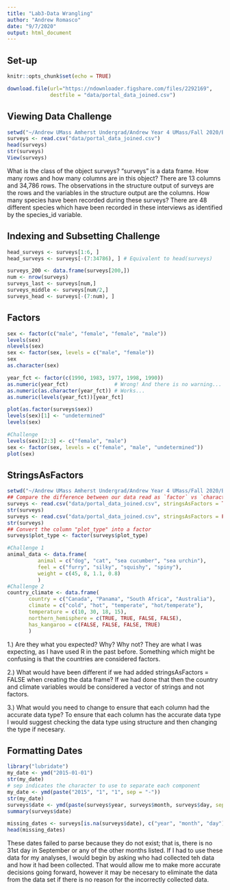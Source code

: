 ```yaml
---
title: "Lab3-Data Wrangling"
author: "Andrew Romasco"
date: "9/7/2020"
output: html_document
---
```


## Set-up

```r
knitr::opts_chunk$set(echo = TRUE)
```

```r
download.file(url="https://ndownloader.figshare.com/files/2292169",
              destfile = "data/portal_data_joined.csv")
```

## Viewing Data Challenge

```r
setwd("~/Andrew UMass Amherst Undergrad/Andrew Year 4 UMass/Fall 2020/Bio 597GE Genomics/genomics-course")
surveys <- read.csv("data/portal_data_joined.csv")
head(surveys)
str(surveys)
View(surveys)
```

What is the class of the object surveys?
  "surveys" is a data frame.
How many rows and how many columns are in this object?
  There are 13 columns and 34,786 rows. The observations in the structure output of surveys are the rows and the variables in the structure output are the columns.
How many species have been recorded during these surveys?
  There are 48 different species which have been recorded in these interviews as identified by the species_id variable.

## Indexing and Subsetting Challenge

```r
head_surveys <- surveys[1:6, ]
head_surveys <- surveys[-(7:34786), ] # Equivalent to head(surveys)

surveys_200 <- data.frame(surveys[200,])
num <- nrow(surveys)
surveys_last <- surveys[num,]
surveys_middle <- surveys[num/2,]
surveys_head <- surveys[-(7:num), ]
```

## Factors

```r
sex <- factor(c("male", "female", "female", "male"))
levels(sex)
nlevels(sex)
sex <- factor(sex, levels = c("male", "female"))
sex
as.character(sex)

year_fct <- factor(c(1990, 1983, 1977, 1998, 1990))
as.numeric(year_fct)               # Wrong! And there is no warning...
as.numeric(as.character(year_fct)) # Works...
as.numeric(levels(year_fct))[year_fct]

plot(as.factor(surveys$sex))
levels(sex)[1] <- "undetermined"
levels(sex)

#Challenge
levels(sex)[2:3] <- c("female", "male")
sex <- factor(sex, levels = c("female", "male", "undetermined"))
plot(sex)

```

## StringsAsFactors 

```r
setwd("~/Andrew UMass Amherst Undergrad/Andrew Year 4 UMass/Fall 2020/Bio 597GE Genomics/genomics-course")
## Compare the difference between our data read as `factor` vs `character`.
surveys <- read.csv("data/portal_data_joined.csv", stringsAsFactors = TRUE)
str(surveys)
surveys <- read.csv("data/portal_data_joined.csv", stringsAsFactors = FALSE)
str(surveys)
## Convert the column "plot_type" into a factor
surveys$plot_type <- factor(surveys$plot_type)

#Challenge 1
animal_data <- data.frame(
          animal = c("dog", "cat", "sea cucumber", "sea urchin"),
          feel = c("furry", "silky", "squishy", "spiny"),
          weight = c(45, 8, 1.1, 0.8)
          )
#Challenge 2
country_climate <- data.frame(
       country = c("Canada", "Panama", "South Africa", "Australia"),
       climate = c("cold", "hot", "temperate", "hot/temperate"),
       temperature = c(10, 30, 18, 15),
       northern_hemisphere = c(TRUE, TRUE, FALSE, FALSE),
       has_kangaroo = c(FALSE, FALSE, FALSE, TRUE)
       )
```

1.) Are they what you expected? Why? Why not?
  They are what I was expecting, as I have used R in the past before. Something which might be confusing is that the countries are considered factors.
  
2.) What would have been different if we had added stringsAsFactors = FALSE when creating the data frame?
  If we had done that then the country and climate variables would be considered a vector of strings and not factors.

3.) What would you need to change to ensure that each column had the accurate data type?
  To ensure that each column has the accurate data type I would suggest checking the data type using structure and then changing the type if necesary.
  
## Formatting Dates

```r
library("lubridate")
my_date <- ymd("2015-01-01")
str(my_date)
# sep indicates the character to use to separate each component
my_date <- ymd(paste("2015", "1", "1", sep = "-")) 
str(my_date)
surveys$date <- ymd(paste(surveys$year, surveys$month, surveys$day, sep = "-"))
summary(surveys$date)

missing_dates <- surveys[is.na(surveys$date), c("year", "month", "day")]
head(missing_dates)

```

These dates failed to parse because they do not exist; that is, there is no 31st day in September or any of the other months listed. If I had to use these data for my analyses, I would begin by asking who had collected teh data and how it had been collected. That would allow me to make more accurate decisions going forward, however it may be necesary to eliminate the data from the data set if there is no reason for the incorrectly collected data.